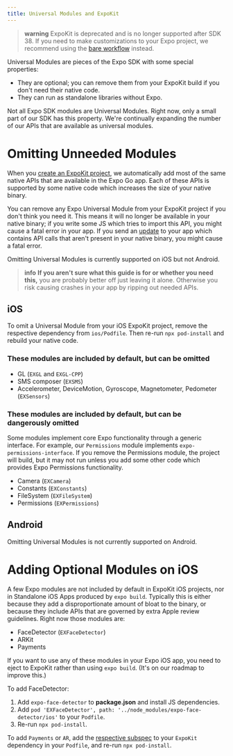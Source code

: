 ```yaml
---
title: Universal Modules and ExpoKit
---
```


> **warning** ExpoKit is deprecated and is no longer supported after SDK 38. If you need to make customizations to your Expo project, we recommend using the [bare workflow](../workflow/customizing.mdx) instead.

Universal Modules are pieces of the Expo SDK with some special properties:

- They are optional; you can remove them from your ExpoKit build if you don't need their native code.
- They can run as standalone libraries without Expo.

Not all Expo SDK modules are Universal Modules. Right now, only a small part of our SDK has this property. We're continually expanding the number of our APIs that are available as universal modules.

# Omitting Unneeded Modules

When you [create an ExpoKit project](eject.mdx), we automatically add most of the same native APIs that are available in the Expo Go app. Each of these APIs is supported by some native code which increases the size of your native binary.

You can remove any Expo Universal Module from your ExpoKit project if you don't think you need it. This means it will no longer be available in your native binary; if you write some JS which tries to import this API, you might cause a fatal error in your app. If you send an [update](/archive/classic-updates/configuring-updates.mdx) to your app which contains API calls that aren't present in your native binary, you might cause a fatal error.

Omitting Universal Modules is currently supported on iOS but not Android.

> **info** **If you aren't sure what this guide is for or whether you need this,** you are probably better off just leaving it alone. Otherwise you risk causing crashes in your app by ripping out needed APIs.

## iOS

To omit a Universal Module from your iOS ExpoKit project, remove the respective dependency from `ios/Podfile`. Then re-run `npx pod-install` and rebuild your native code.

### These modules are included by default, but can be omitted

- GL (`EXGL` and `EXGL-CPP`)
- SMS composer (`EXSMS`)
- Accelerometer, DeviceMotion, Gyroscope, Magnetometer, Pedometer (`EXSensors`)

### These modules are included by default, but can be dangerously omitted

Some modules implement core Expo functionality through a generic interface. For example, our `Permissions` module implements `expo-permissions-interface`. If you remove the Permissions module, the project will build, but it may not run unless you add some other code which provides Expo Permissions functionality.

- Camera (`EXCamera`)
- Constants (`EXConstants`)
- FileSystem (`EXFileSystem`)
- Permissions (`EXPermissions`)

## Android

Omitting Universal Modules is not currently supported on Android.

# Adding Optional Modules on iOS

A few Expo modules are not included by default in ExpoKit iOS projects, nor in Standalone iOS Apps produced by `expo build`. Typically this is either because they add a disproportionate amount of bloat to the binary, or because they include APIs that are governed by extra Apple review guidelines. Right now those modules are:

- FaceDetector (`EXFaceDetector`)
- ARKit
- Payments

If you want to use any of these modules in your Expo iOS app, you need to eject to ExpoKit rather than using `expo build`. (It's on our roadmap to improve this.)

To add FaceDetector:

1.  Add `expo-face-detector` to **package.json** and install JS dependencies.
2.  Add `pod 'EXFaceDetector', path: '../node_modules/expo-face-detector/ios'` to your `Podfile`.
3.  Re-run `npx pod-install`.

To add `Payments` or `AR`, add the [respective subspec](https://github.com/expo/expo/blob/sdk-38/ExpoKit.podspec) to your `ExpoKit` dependency in your `Podfile`, and re-run `npx pod-install`.
